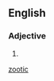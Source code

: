 {{also|zootic}}
==English==

===Adjective===
{{en-adj|-}}

# {{alternative spelling of|en|zootic}}

[[Category:English terms spelled with Ö|zootic]]
